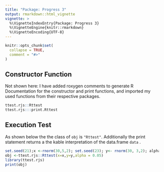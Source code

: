 ```yaml
---
title: "Package: Progress 3"
output: rmarkdown::html_vignette
vignette: >
  %\VignetteIndexEntry{Package: Progress 3}
  %\VignetteEngine{knitr::rmarkdown}
  %\VignetteEncoding{UTF-8}
---
```


```r
knitr::opts_chunk$set(
  collapse = TRUE,
  comment = "#>"
)
```

## Constructor Function

Not shown here: I have added roxygen comments to generate R Documentation for 
the constructor and print functions, and imported my used functions from 
their respective packages.

``` r
ttest.rjs::Rttest
ttest.rjs:::print.Rttest
```


## Execution Test

As shown below the the class of `obj` is `"Rttest"`. Additionally the print statement 
returns a the kable interpretation of the data.frame `data` .

``` r
set.seed(21);x <-rnorm(30,5,2); set.seed(23); y<- rnorm(30, 3,2); alpha <- 0.05
obj <-ttest.rjs::Rttest(x=x,y=y,alpha = 0.05)
library(ttest.rjs)
print(obj)
```
